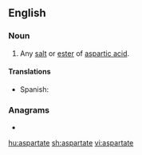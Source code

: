 ==English==

===Noun===
{{en-noun}}

# {{label|en|organic compound}} Any [[salt]] or [[ester]] of [[aspartic acid]].

====Translations====
{{trans-top|salt or ester of aspartic acid}}
* Spanish: {{t|es|aspartato|m}}
{{trans-mid}}
{{trans-bottom}}

===Anagrams===
* {{l|en|satrapate}}

[[hu:aspartate]]
[[sh:aspartate]]
[[vi:aspartate]]